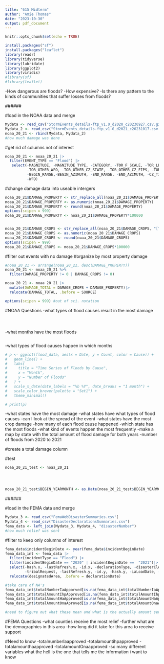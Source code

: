 ```yaml
---
title: "615 Midterm"
author: "Amie Thomas"
date: "2023-10-30"
output: pdf_document
---
```


```r
knitr::opts_chunk$set(echo = TRUE)

install.packages("sf")
install.packages("leaflet")
library(readr)
library(tidyverse)
library(lubridate)
library(ggplot2)
library(viridis)
#library(sf)
#library(leaflet)
```

-How dangerous are floods? 
-How expensive? 
-Is there any pattern to the kinds of communities that suffer losses from floods?

###<NOAA>###


#load in the NOAA data and merge
```r
Mydata <- read_csv("StormEvents_details-ftp_v1.0_d2020_c20230927.csv.gz")
Mydata_2 <- read_csv("StormEvents_details-ftp_v1.0_d2021_c20231017.csv.gz")
noaa_20_21 <- rbind(Mydata, Mydata_2)
#how much damage was done
```

#get rid of columns not of interest
```r
noaa_20_21 <- noaa_20_21 |>
  filter(EVENT_TYPE == "Flood") |>
   select(-MAGNITUDE, -MAGNITUDE_TYPE, -CATEGORY, -TOR_F_SCALE, -TOR_LENGTH, -TOR_WIDTH, 
          -TOR_OTHER_WFO, -TOR_OTHER_CZ_STATE, -TOR_OTHER_CZ_FIPS, -TOR_OTHER_CZ_NAME,
          -BEGIN_RANGE,-BEGIN_AZIMUTH, -END_RANGE, -END_AZIMUTH, -CZ_TIMEZONE, -DATA_SOURCE,
          -WFO)
```

#change damage data into useable intergers
```r
noaa_20_21$DAMAGE_PROPERTY <- str_replace_all(noaa_20_21$DAMAGE_PROPERTY, "[^0-9.]", "")
noaa_20_21$DAMAGE_PROPERTY <- as.numeric(noaa_20_21$DAMAGE_PROPERTY)
noaa_20_21$DAMAGE_PROPERTY <- round(noaa_20_21$DAMAGE_PROPERTY)
options(scipen = 999)
noaa_20_21$DAMAGE_PROPERTY <- noaa_20_21$DAMAGE_PROPERTY*100000


noaa_20_21$DAMAGE_CROPS <- str_replace_all(noaa_20_21$DAMAGE_CROPS, "[^0-9.]", "")
noaa_20_21$DAMAGE_CROPS <- as.numeric(noaa_20_21$DAMAGE_CROPS)
noaa_20_21$DAMAGE_CROPS <- round(noaa_20_21$DAMAGE_CROPS)
options(scipen = 999)
noaa_20_21$DAMAGE_CROPS <- noaa_20_21$DAMAGE_CROPS*100000

```

#filter out events with no damage
#organize by most property damage
```r
#noaa_20_21 <- arrange(noaa_20_21, desc(DAMAGE_PROPERTY))
noaa_20_21 <- noaa_20_21 %>%
  filter(DAMAGE_PROPERTY != 0 | DAMAGE_CROPS != 0)

noaa_20_21 <- noaa_20_21 |>
  mutate(DAMAGE_TOTAL = DAMAGE_CROPS + DAMAGE_PROPERTY)|>
  relocate(DAMAGE_TOTAL, .before = SOURCE)

options(scipen = 999) #out of sci. notation


```


#NOAA Questions
-what types of flood causes result in the most damage
```r


```

#
-what months have the most floods
```r

```
-what types of flood causes happen in which months
```r
# p <- ggplot(flood_data, aes(x = Date, y = Count, color = Cause)) +
#   geom_line() +
#   labs(
#     title = "Time Series of Floods by Cause",
#     x = "Month",
#     y = "Number of Floods"
#   ) +
#   scale_x_date(date_labels = "%b %Y", date_breaks = "1 month") +
#   scale_color_brewer(palette = "Set1") +
#   theme_minimal()

# print(p)

```
-what states have the most damage
-what states have what types of flood causes
-can I look at the spread of the event
-what states have the most crop damage
-how many of each flood cause happened 
-which state has the most floods
-what kind of events happen the most frequently
-make a map by state with the total amount of flood damage for both years
-number of floods from 2020 to 2021

#create a total damage column


#test
```r
noaa_20_21_test <- noaa_20_21




noaa_20_21_test$BEGIN_YEARMONTH <- as.Date(noaa_20_21_test$BEGIN_YEARMONTH, format = "%Y%m")

```









###<FEMA>###

#load in the FEMA data and merge
```r
Mydata_3 <- read_csv("FemaWebDisasterSummaries.csv")
Mydata_4 <- read_csv("DisasterDeclarationsSummaries.csv")
fema_data <- left_join(Mydata_3, Mydata_4, "disasterNumber")
#how much relief was sent
```

#filter to keep only columns of interest
```r
fema_data$incidentBeginDate <- year(fema_data$incidentBeginDate)
fema_data_int <- fema_data |> 
  filter(incidentType == "Flood") |>
  filter(incidentBeginDate == "2020" | incidentBeginDate ==  "2021")|>
  select(-hash.x, -lastRefresh.x, -id.x, -declarationType, -disasterCloseoutDate, 
         -tribalRequest, -lastRefresh.y, -id.y, -hash.y, -iaLoadDate, -lastIAFilingDate, -ihProgramDeclared, -iaProgramDeclared, -paProgramDeclared, -hmProgramDeclared)|>
  relocate(designatedArea, .before = declarationDate)

#take care of NA's
fema_data_int$totalNumberIaApporved[is.na(fema_data_int$totalNumberIaApproved)] <- 0
fema_data_int$totalAmountIhpApproved[is.na(fema_data_int$totalAmountIhpApproved)] <- 0
fema_data_int$totalAmountHaApproved[is.na(fema_data_int$totalAmountHaApproved)] <- 0
fema_data_int$totalAmountOnaAproved[is.na(fema_data_int$totalAmountOnaAproved)] <- 0

#need to figure out what these mean and what is the actually amount sent as relief to help people in these areas
```

#FEMA Questions
-what counties receive the most relief
-further what are the demographics in this area 
-how long did it take for this area to receive support

#Need to know 
-totalnumberIaapproved
-totalamountihpapproved
-totalamounthaapproved
-totalamountOnaapproved
-so many different variables what the hell is the one that tells me the information i want to know
